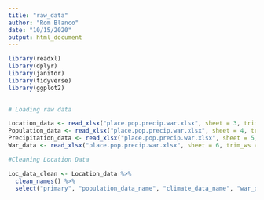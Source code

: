 ```yaml
---
title: "raw_data"
author: "Rom Blanco"
date: "10/15/2020"
output: html_document
---
```


```r
library(readxl)
library(dplyr)
library(janitor)
library(tidyverse)
library(ggplot2)

  
# Loading raw data

Location_data <- read_xlsx("place.pop.precip.war.xlsx", sheet = 3, trim_ws = TRUE)
Population_data <- read_xlsx("place.pop.precip.war.xlsx", sheet = 4, trim_ws = TRUE)
Precipitation_data <- read_xlsx("place.pop.precip.war.xlsx", sheet = 5, trim_ws = TRUE)
War_data <- read_xlsx("place.pop.precip.war.xlsx", sheet = 6, trim_ws = TRUE)

#Cleaning Location Data

Loc_data_clean <- Location_data %>%
  clean_names() %>%
  select("primary", "population_data_name", "climate_data_name", "war_data_ccode", "war_data_state_name", "latitude", "longitude") 
  

```


